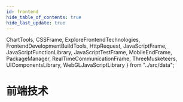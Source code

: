 ```yaml
---
id: frontend
hide_table_of_contents: true
hide_last_update: true
---
```

  ChartTools,
  CSSFrame, ExploreFrontendTechnologies, FrontendDevelopmentBuildTools,
  HttpRequest,
  JavaScriptFrame, JavaScriptFunctionLibrary,
  JavaScriptTestFrame, MobileEndFrame, PackageManager, RealTimeCommunicationFrame,
  ThreeMusketeers, UIComponentsLibrary, WebGLJavaScriptLibrary
} from "../src/data";

# 前端技术

<NavigationList title="前端三剑客" dataSource={ThreeMusketeers}/>

<NavigationList title="JavaScript框架" dataSource={JavaScriptFrame}/>

<NavigationList title="JavaScript函数库" dataSource={JavaScriptFunctionLibrary}/>

<NavigationList title="WebSocket实时通讯框架" dataSource={RealTimeCommunicationFrame}/>

<NavigationList title="网络请求技术" dataSource={HttpRequest}/>

<NavigationList title="JavaScript测试框架" dataSource={JavaScriptTestFrame}/>

<NavigationList title="CSS 框架" dataSource={CSSFrame}/>

<NavigationList title="前端开发构建工具" dataSource={FrontendDevelopmentBuildTools}/>

<NavigationList title="可视化图标工具" dataSource={ChartTools}/>

<NavigationList title="渲染 3D 图形的技术" dataSource={WebGLJavaScriptLibrary}/>

<NavigationList title="移动端框架" dataSource={MobileEndFrame}/>

<NavigationList title="UI组件库" dataSource={UIComponentsLibrary}/>

<NavigationList title="包管理器" dataSource={PackageManager}/>

<NavigationList title="探索前端技术" dataSource={ExploreFrontendTechnologies}/>